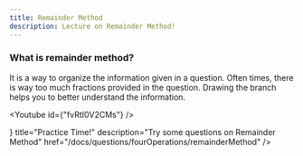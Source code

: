 ```yaml
---
title: Remainder Method
description: Lecture on Remainder Method!
---
```




### What is remainder method?

It is a way to organize the information given in a question. Often times, there is way too much fractions provided in the question. Drawing the branch helps you to better understand the information.

<Youtube id={"fvRtI0V2CMs"} />

<Cards>
  <Card
    icon={<FileQuestion />}
    title="Practice Time!"
    description="Try some questions on Remainder Method"
    href="/docs/questions/fourOperations/remainderMethod"
  />
</Cards>
